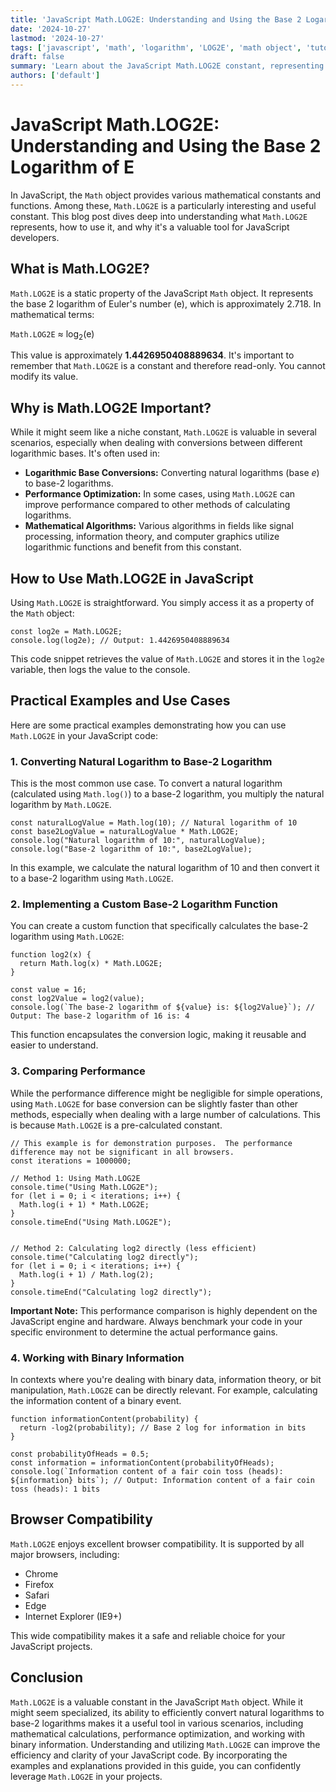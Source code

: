 ```yaml
---
title: 'JavaScript Math.LOG2E: Understanding and Using the Base 2 Logarithm of E'
date: '2024-10-27'
lastmod: '2024-10-27'
tags: ['javascript', 'math', 'logarithm', 'LOG2E', 'math object', 'tutorial', 'web development']
draft: false
summary: 'Learn about the JavaScript Math.LOG2E constant, representing the base 2 logarithm of Eulers number (e). This guide provides a comprehensive explanation, practical examples, and use cases for this valuable mathematical constant in web development.'
authors: ['default']
---
```


# JavaScript Math.LOG2E: Understanding and Using the Base 2 Logarithm of E

In JavaScript, the `Math` object provides various mathematical constants and functions. Among these, `Math.LOG2E` is a particularly interesting and useful constant. This blog post dives deep into understanding what `Math.LOG2E` represents, how to use it, and why it's a valuable tool for JavaScript developers.

## What is Math.LOG2E?

`Math.LOG2E` is a static property of the JavaScript `Math` object. It represents the base 2 logarithm of Euler's number (e), which is approximately 2.718. In mathematical terms:

`Math.LOG2E` ≈ log<sub>2</sub>(e)

This value is approximately **1.4426950408889634**. It's important to remember that `Math.LOG2E` is a constant and therefore read-only. You cannot modify its value.

## Why is Math.LOG2E Important?

While it might seem like a niche constant, `Math.LOG2E` is valuable in several scenarios, especially when dealing with conversions between different logarithmic bases. It's often used in:

- **Logarithmic Base Conversions:** Converting natural logarithms (base _e_) to base-2 logarithms.
- **Performance Optimization:** In some cases, using `Math.LOG2E` can improve performance compared to other methods of calculating logarithms.
- **Mathematical Algorithms:** Various algorithms in fields like signal processing, information theory, and computer graphics utilize logarithmic functions and benefit from this constant.

## How to Use Math.LOG2E in JavaScript

Using `Math.LOG2E` is straightforward. You simply access it as a property of the `Math` object:

```plaintext
const log2e = Math.LOG2E;
console.log(log2e); // Output: 1.4426950408889634
```

This code snippet retrieves the value of `Math.LOG2E` and stores it in the `log2e` variable, then logs the value to the console.

## Practical Examples and Use Cases

Here are some practical examples demonstrating how you can use `Math.LOG2E` in your JavaScript code:

### 1. Converting Natural Logarithm to Base-2 Logarithm

This is the most common use case. To convert a natural logarithm (calculated using `Math.log()`) to a base-2 logarithm, you multiply the natural logarithm by `Math.LOG2E`.

```plaintext
const naturalLogValue = Math.log(10); // Natural logarithm of 10
const base2LogValue = naturalLogValue * Math.LOG2E;
console.log("Natural logarithm of 10:", naturalLogValue);
console.log("Base-2 logarithm of 10:", base2LogValue);
```

In this example, we calculate the natural logarithm of 10 and then convert it to a base-2 logarithm using `Math.LOG2E`.

### 2. Implementing a Custom Base-2 Logarithm Function

You can create a custom function that specifically calculates the base-2 logarithm using `Math.LOG2E`:

```plaintext
function log2(x) {
  return Math.log(x) * Math.LOG2E;
}

const value = 16;
const log2Value = log2(value);
console.log(`The base-2 logarithm of ${value} is: ${log2Value}`); // Output: The base-2 logarithm of 16 is: 4
```

This function encapsulates the conversion logic, making it reusable and easier to understand.

### 3. Comparing Performance

While the performance difference might be negligible for simple operations, using `Math.LOG2E` for base conversion can be slightly faster than other methods, especially when dealing with a large number of calculations. This is because `Math.LOG2E` is a pre-calculated constant.

```plaintext
// This example is for demonstration purposes.  The performance difference may not be significant in all browsers.
const iterations = 1000000;

// Method 1: Using Math.LOG2E
console.time("Using Math.LOG2E");
for (let i = 0; i < iterations; i++) {
  Math.log(i + 1) * Math.LOG2E;
}
console.timeEnd("Using Math.LOG2E");


// Method 2: Calculating log2 directly (less efficient)
console.time("Calculating log2 directly");
for (let i = 0; i < iterations; i++) {
  Math.log(i + 1) / Math.log(2);
}
console.timeEnd("Calculating log2 directly");
```

**Important Note:** This performance comparison is highly dependent on the JavaScript engine and hardware. Always benchmark your code in your specific environment to determine the actual performance gains.

### 4. Working with Binary Information

In contexts where you're dealing with binary data, information theory, or bit manipulation, `Math.LOG2E` can be directly relevant. For example, calculating the information content of a binary event.

```plaintext
function informationContent(probability) {
  return -log2(probability); // Base 2 log for information in bits
}

const probabilityOfHeads = 0.5;
const information = informationContent(probabilityOfHeads);
console.log(`Information content of a fair coin toss (heads): ${information} bits`); // Output: Information content of a fair coin toss (heads): 1 bits
```

## Browser Compatibility

`Math.LOG2E` enjoys excellent browser compatibility. It is supported by all major browsers, including:

- Chrome
- Firefox
- Safari
- Edge
- Internet Explorer (IE9+)

This wide compatibility makes it a safe and reliable choice for your JavaScript projects.

## Conclusion

`Math.LOG2E` is a valuable constant in the JavaScript `Math` object. While it might seem specialized, its ability to efficiently convert natural logarithms to base-2 logarithms makes it a useful tool in various scenarios, including mathematical calculations, performance optimization, and working with binary information. Understanding and utilizing `Math.LOG2E` can improve the efficiency and clarity of your JavaScript code. By incorporating the examples and explanations provided in this guide, you can confidently leverage `Math.LOG2E` in your projects.
